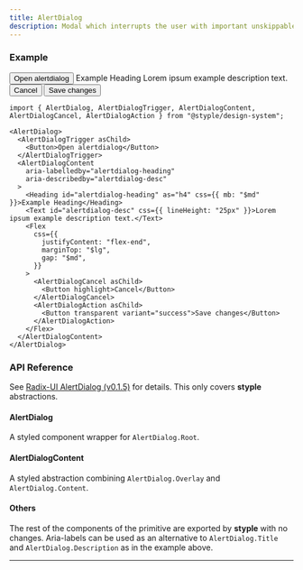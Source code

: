 ```yaml
---
title: AlertDialog
description: Modal which interrupts the user with important unskippable content.
---
```


### Example

<Preview>
  <AlertDialog>
    <AlertDialogTrigger asChild>
      <Button>Open alertdialog</Button>
    </AlertDialogTrigger>
    <AlertDialogContent
      aria-labelledby="alertdialog-heading"
      aria-describedby="alertdialog-desc"
    >
      <Heading id="alertdialog-heading" as="h4" css={{ mb: "$md" }}>Example Heading</Heading>
      <Text id="alertdialog-desc" css={{ lineHeight: "25px" }}>Lorem ipsum example description text.</Text>
      <Flex
        css={{
          justifyContent: "flex-end",
          marginTop: "$lg",
          gap: "$md",
        }}
      >
        <AlertDialogCancel asChild>
          <Button highlight>Cancel</Button>
        </AlertDialogCancel>
        <AlertDialogAction asChild>
          <Button transparent variant="success">Save changes</Button>
        </AlertDialogAction>
      </Flex>
    </AlertDialogContent>
  </AlertDialog>
</Preview>

```tsx outline=true
import { AlertDialog, AlertDialogTrigger, AlertDialogContent, AlertDialogCancel, AlertDialogAction } from "@styple/design-system";

<AlertDialog>
  <AlertDialogTrigger asChild>
    <Button>Open alertdialog</Button>
  </AlertDialogTrigger>
  <AlertDialogContent
    aria-labelledby="alertdialog-heading"
    aria-describedby="alertdialog-desc"
  >
    <Heading id="alertdialog-heading" as="h4" css={{ mb: "$md" }}>Example Heading</Heading>
    <Text id="alertdialog-desc" css={{ lineHeight: "25px" }}>Lorem ipsum example description text.</Text>
    <Flex
      css={{
        justifyContent: "flex-end",
        marginTop: "$lg",
        gap: "$md",
      }}
    >
      <AlertDialogCancel asChild>
        <Button highlight>Cancel</Button>
      </AlertDialogCancel>
      <AlertDialogAction asChild>
        <Button transparent variant="success">Save changes</Button>
      </AlertDialogAction>
    </Flex>
  </AlertDialogContent>
</AlertDialog>
```

### API Reference

See [Radix-UI AlertDialog (v0.1.5)](https://www.radix-ui.com/docs/primitives/components/alert-dialog) for details. This only covers **styple** abstractions.

#### AlertDialog

A styled component wrapper for `AlertDialog.Root`.

#### AlertDialogContent

A styled abstraction combining `AlertDialog.Overlay` and `AlertDialog.Content`.

#### Others

The rest of the components of the primitive are exported by **styple** with no changes. Aria-labels can be used as an alternative to `AlertDialog.Title` and `AlertDialog.Description` as in the example above.

---